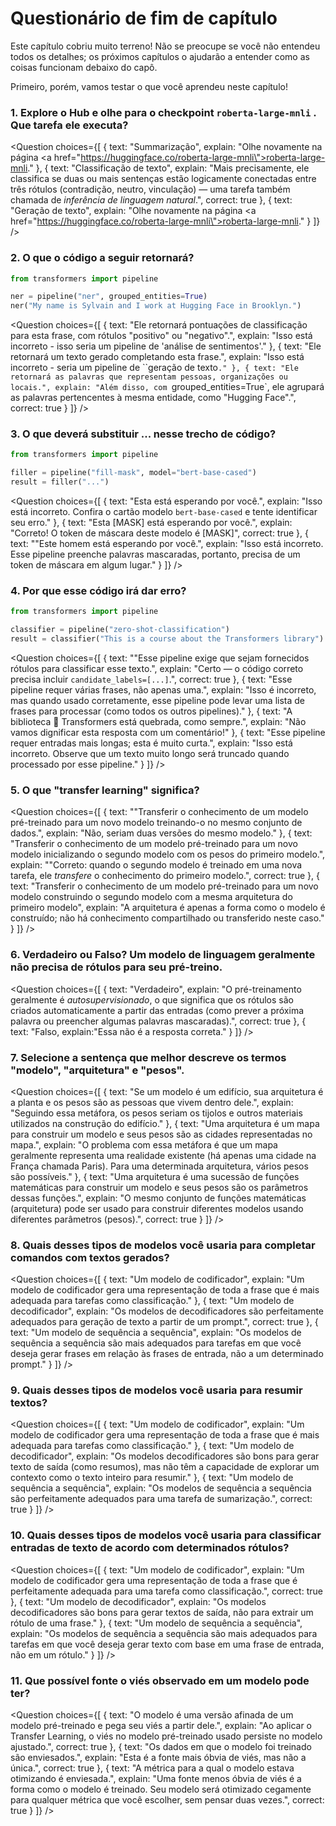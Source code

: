 <!-- DISABLE-FRONTMATTER-SECTIONS -->

# Questionário de fim de capítulo

Este capítulo cobriu muito terreno! Não se preocupe se você não entendeu todos os detalhes; os próximos capítulos o ajudarão a entender como as coisas funcionam debaixo do capô.

Primeiro, porém, vamos testar o que você aprendeu neste capítulo!

### 1. Explore o Hub e olhe para o checkpoint `roberta-large-mnli` . Que tarefa ele executa?

<Question
	choices={[
		{
			text: "Summarização",
			explain: "Olhe novamente na página <a href=\"https://huggingface.co/roberta-large-mnli\">roberta-large-mnli</a>."
		},
		{
			text: "Classificação de texto",
			explain: "Mais precisamente, ele classifica se duas ou mais sentenças estão logicamente conectadas entre três rótulos (contradição, neutro, vinculação) — uma tarefa também chamada de <em>inferência de linguagem natural</em>.",
			correct: true
		},
		{
			text: "Geração de texto",
			explain: "Olhe novamente na página <a href=\"https://huggingface.co/roberta-large-mnli\">roberta-large-mnli</a>."
		}
	]}
/>

### 2. O que o código a seguir retornará?

```py
from transformers import pipeline

ner = pipeline("ner", grouped_entities=True)
ner("My name is Sylvain and I work at Hugging Face in Brooklyn.")
```

<Question
	choices={[
		{
			text: "Ele retornará pontuações de classificação para esta frase, com rótulos "positivo" ou "negativo".",
			explain: "Isso está incorreto - isso seria um pipeline de 'análise de sentimentos'."
		},
		{
			text: "Ele retornará um texto gerado completando esta frase.",
			explain: "Isso está incorreto - seria um pipeline de ``geração de texto`."
		},
		{
			text: "Ele retornará as palavras que representam pessoas, organizações ou locais.",
			explain: "Além disso, com `grouped_entities=True`, ele agrupará as palavras pertencentes à mesma entidade, como "Hugging Face".",
      			correct: true
		}
	]}
/>

### 3. O que deverá substituir ... nesse trecho de código?

```py
from transformers import pipeline

filler = pipeline("fill-mask", model="bert-base-cased")
result = filler("...")
```


<Question
	choices={[
		{
			text: "Esta <mask> está esperando por você.",
			explain: "Isso está incorreto. Confira o cartão modelo `bert-base-cased` e tente identificar seu erro."
		},
		{
			text: "Esta [MASK] está esperando por você.",
			explain: "Correto! O token de máscara deste modelo é [MASK]",
      			correct: true
		},
		{
			text: ""Este homem está esperando por você.",
			explain: "Isso está incorreto. Esse pipeline preenche palavras mascaradas, portanto, precisa de um token de máscara em algum lugar."
		}
	]}
/>

### 4. Por que esse código irá dar erro?

```py
from transformers import pipeline

classifier = pipeline("zero-shot-classification")
result = classifier("This is a course about the Transformers library")
```


<Question
	choices={[
		{
			text: ""Esse pipeline exige que sejam fornecidos rótulos para classificar esse texto.",
			explain: "Certo — o código correto precisa incluir `candidate_labels=[...]`.",
      			correct: true
		},
		{
			text: "Esse pipeline requer várias frases, não apenas uma.",
			explain: "Isso é incorreto, mas quando usado corretamente, esse pipeline pode levar uma lista de frases para processar (como todos os outros pipelines)."
		},
		{
			text: "A biblioteca 🤗 Transformers está quebrada, como sempre.",
			explain: "Não vamos dignificar esta resposta com um comentário!"
		},
    {
			text: "Esse pipeline requer entradas mais longas; esta é muito curta.",
			explain: "Isso está incorreto. Observe que um texto muito longo será truncado quando processado por esse pipeline."
		}
	]}
/>

### 5. O que "transfer learning" significa?

<Question
	choices={[
		{
			text: ""Transferir o conhecimento de um modelo pré-treinado para um novo modelo treinando-o no mesmo conjunto de dados.",
			explain: "Não, seriam duas versões do mesmo modelo."
		},
		{
			text: "Transferir o conhecimento de um modelo pré-treinado para um novo modelo inicializando o segundo modelo com os pesos do primeiro modelo.",
			explain: ""Correto: quando o segundo modelo é treinado em uma nova tarefa, ele _transfere_ o conhecimento do primeiro modelo.",
      			correct: true
		},
		{
			text: "Transferir o conhecimento de um modelo pré-treinado para um novo modelo construindo o segundo modelo com a mesma arquitetura do primeiro modelo",
			explain: "A arquitetura é apenas a forma como o modelo é construído; não há conhecimento compartilhado ou transferido neste caso."
		}
	]}
/>

### 6. Verdadeiro ou Falso? Um modelo de linguagem geralmente não precisa de rótulos para seu pré-treino.

<Question 
  	choices={[ 
    		{ 
      			text: "Verdadeiro",
      			explain: "O pré-treinamento geralmente é _autosupervisionado_, o que significa que os rótulos são criados automaticamente a partir das entradas (como prever a próxima palavra ou preencher algumas palavras mascaradas).", 
      			correct: true 
    		}, 
    		{ 
      			text: "Falso, 
      			explain:"Essa não é a resposta correta."
    		} 
  	]} 
/>

### 7. Selecione a sentença que melhor descreve os termos "modelo", "arquitetura" e "pesos".

<Question 
  	choices={[ 
    		{ 
      			text: "Se um modelo é um edifício, sua arquitetura é a planta e os pesos são as pessoas que vivem dentro dele.", 
      			explain: "Seguindo essa metáfora, os pesos seriam os tijolos e outros materiais utilizados na construção do edifício." 
    		}, 
    		{ 
      			text: "Uma arquitetura é um mapa para construir um modelo e seus pesos são as cidades representadas no mapa.", 
      			explain: "O problema com essa metáfora é que um mapa geralmente representa uma realidade existente (há apenas uma cidade na França chamada Paris). Para uma determinada arquitetura, vários pesos são possíveis." 
    		}, 
    		{ 
      			text: "Uma arquitetura é uma sucessão de funções matemáticas para construir um modelo e seus pesos são os parâmetros dessas funções.", 
      			explain: "O mesmo conjunto de funções matemáticas (arquitetura) pode ser usado para construir diferentes modelos usando diferentes parâmetros (pesos).", 
      			correct: true 
    		} 
  	]} 
/>

### 8. Quais desses tipos de modelos você usaria para completar comandos com textos gerados?

<Question 
  	choices={[ 
    		{ 
      			text: "Um modelo de codificador", 
      			explain: "Um modelo de codificador gera uma representação de toda a frase que é mais adequada para tarefas como classificação." 
    		}, 
    		{ 
      			text: "Um modelo de decodificador", 
      			explain: "Os modelos de decodificadores são perfeitamente adequados para geração de texto a partir de um prompt.", 
      			correct: true 
    		}, 
    		{ 
      			text: "Um modelo de sequência a sequência", 
      			explain: "Os modelos de sequência a sequência são mais adequados para tarefas em que você deseja gerar frases em relação às frases de entrada, não a um determinado prompt." 
    		} 
  	]} 
/>

### 9. Quais desses tipos de modelos você usaria para resumir textos?

<Question 
  choices={[ 
    		{ 
      			text: "Um modelo de codificador", 
      			explain: "Um modelo de codificador gera uma representação de toda a frase que é mais adequada para tarefas como classificação." 
    		}, 
    		{ 
      			text: "Um modelo de decodificador", 
      			explain: "Os modelos decodificadores são bons para gerar texto de saída (como resumos), mas não têm a capacidade de explorar um contexto como o texto inteiro para resumir."
    		},
    		{
      			text: "Um modelo de sequência a sequência",
      			explain: "Os modelos de sequência a sequência são perfeitamente adequados para uma tarefa de sumarização.", 
      			correct: true 
    		} 
  	]} 
/>

### 10. Quais desses tipos de modelos você usaria para classificar entradas de texto de acordo com determinados rótulos?

<Question 
  choices={[ 
    		{ 
      			text: "Um modelo de codificador", 
      			explain: "Um modelo de codificador gera uma representação de toda a frase que é perfeitamente adequada para uma tarefa como classificação.", 
      			correct: true 
    		}, 
    		{ 
      			text: "Um modelo de decodificador", 
      			explain: "Os modelos decodificadores são bons para gerar textos de saída, não para extrair um rótulo de uma frase." 
    		}, 
    		{
      			text: "Um modelo de sequência a sequência",
      			explain: "Os modelos de sequência a sequência são mais adequados para tarefas em que você deseja gerar texto com base em uma frase de entrada, não em um rótulo."
    		} 
  	]} 
/>

### 11. Que possível fonte o viés observado em um modelo pode ter?

<Question 
  choices={[ 
    		{ 
      			text: "O modelo é uma versão afinada de um modelo pré-treinado e pega seu viés a partir dele.", 
      			explain: "Ao aplicar o Transfer Learning, o viés no modelo pré-treinado usado persiste no modelo ajustado.", 
      			correct: true 
    		}, 
    		{ 
      			text: "Os dados em que o modelo foi treinado são enviesados.", 
      			explain: "Esta é a fonte mais óbvia de viés, mas não a única.", 
      			correct: true 
    		}, 
    		{ 
      			text: "A métrica para a qual o modelo estava otimizando é enviesada.", 
      			explain: "Uma fonte menos óbvia de viés é a forma como o modelo é treinado. Seu modelo será otimizado cegamente para qualquer métrica que você escolher, sem pensar duas vezes.", 
      			correct: true 
    		} 
  	]} 
/>
